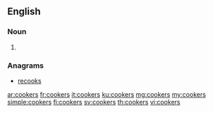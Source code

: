==English==

===Noun===
{{head|en|noun plural form}}

# {{plural of|cooker|lang=en}}

===Anagrams===
* [[recooks#English|recooks]]

[[ar:cookers]]
[[fr:cookers]]
[[it:cookers]]
[[ku:cookers]]
[[mg:cookers]]
[[my:cookers]]
[[simple:cookers]]
[[fi:cookers]]
[[sv:cookers]]
[[th:cookers]]
[[vi:cookers]]